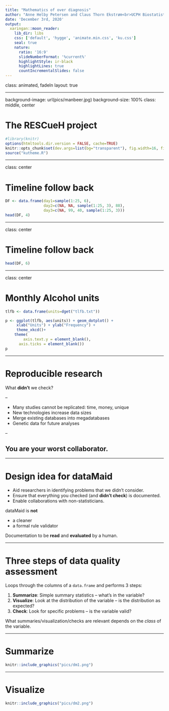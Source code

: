 ```yaml
---
title: "Mathematics of over diagnosis"
author: "Anne Helby Petersen and Claus Thorn Ekstrøm<br>UCPH Biostatistics"
date: 'December 3rd, 2020'
output:
  xaringan::moon_reader:
    lib_dir: libs
    css: ['default', 'hygge', 'animate.min.css', 'ku.css']
    seal: true
    nature:
      ratio: '16:9'
      slideNumberFormat: '%current%' 
      highlightStyle: ir-black
      highlightLines: true
      countIncrementalSlides: false
---
```


class: animated, fadeIn
layout: true

---


background-image: url(pics/manbeer.jpg)
background-size: 100%
class: middle, center

# The RESCueH project

```r
#library(knitr)
options(htmltools.dir.version = FALSE, cache=TRUE)
knitr::opts_chunk$set(dev.args=list(bg="transparent"), fig.width=16, fig.height=7)
source("kutheme.R")
```


---

class: center

# Timeline follow back

```r
DF <- data.frame(day1=sample(1:25, 6),
                 day2=c(NA, NA, sample(1:25, 3), 88),
                 day3=c(NA, 99, 40, sample(1:25, 3)))
head(DF, 4)
```

---

class: center

# Timeline follow back

```r
head(DF, 6)
```

---

class: center

# Monthly Alcohol units





```r

tlfb <- data.frame(units=dget("tlfb.txt"))

p <- ggplot(tlfb, aes(units)) + geom_dotplot() +
     xlab("Units") + ylab("Frequency") + 
     theme_xkcd()+
    theme(
        axis.text.y = element_blank(),
      axis.ticks = element_blank()) 
p
```


---

# Reproducible research

What **didn't** we check?

--

- Many studies cannot be replicated: time, money, unique
- New technologies increase data sizes
- Merge existing databases into megadatabases
- Genetic data for future analyses

--

## You are your worst collaborator.


---


# Design idea for dataMaid


*   Aid researchers in identifying problems that we didn't consider.
*   Ensure that everything you checked (and **didn't check**) is documented.
*   Enable collaborations with non-statisticians.


dataMaid is **not** 

*   a cleaner
*   a formal rule validator

Documentation to be **read** and **evaluated** by a human.

---



# Three steps of data quality assessment

Loops through the columns of a `data.frame` and performs 3 steps:

1.  **Summarize**: Simple summary statistics – what’s in the
variable?
2.  **Visualize**: Look at the distribution of the variable – is the distribution as expected?
3.  **Check**: Look for specific problems – is the variable valid?

What summaries/visualization/checks are relevant depends on the
*class* of the variable.

---

# Summarize

```r
knitr::include_graphics("pics/dm1.png")
```


---

# Visualize

```r
knitr::include_graphics("pics/dm2.png")
```


